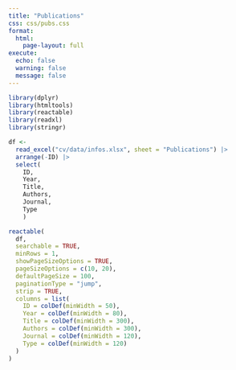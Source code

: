 ```yaml
---
title: "Publications"
css: css/pubs.css
format:
  html:
    page-layout: full
execute: 
  echo: false
  warning: false
  message: false
---
```


```r
library(dplyr)
library(htmltools)
library(reactable)
library(readxl)
library(stringr)
```

```r
df <-
  read_excel("cv/data/infos.xlsx", sheet = "Publications") |> 
  arrange(-ID) |> 
  select(
    ID, 
    Year, 
    Title, 
    Authors, 
    Journal,
    Type
    ) 
```

```r
reactable(
  df,
  searchable = TRUE,
  minRows = 1, 
  showPageSizeOptions = TRUE,
  pageSizeOptions = c(10, 20),
  defaultPageSize = 100,
  paginationType = "jump",
  strip = TRUE,
  columns = list(
    ID = colDef(minWidth = 50),
    Year = colDef(minWidth = 80),
    Title = colDef(minWidth = 300),
    Authors = colDef(minWidth = 300),
    Journal = colDef(minWidth = 120),
    Type = colDef(minWidth = 120)
  )
)
```